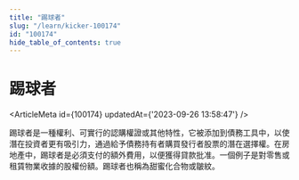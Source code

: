 ```yaml
---
title: "踢球者"
slug: "/learn/kicker-100174"
id: "100174"
hide_table_of_contents: true
---
```



# 踢球者

<ArticleMeta id={100174} updatedAt={'2023-09-26 13:58:47'} />
<div className='border-solid border-b border-t-0 my-4 border-[var(--ifm-color-gray-300)]' />

踢球者是一種權利、可實行的認購權證或其他特性，它被添加到債務工具中，以使潛在投資者更有吸引力，通過給予債務持有者購買發行者股票的潛在選擇權。在房地產中，踢球者是必須支付的額外費用，以便獲得貸款批准。一個例子是對零售或租賃物業收據的股權份額。踢球者也稱為甜蜜化合物或皺紋。
